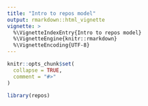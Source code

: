 ```yaml
---
title: "Intro to repos model"
output: rmarkdown::html_vignette
vignette: >
  %\VignetteIndexEntry{Intro to repos model}
  %\VignetteEngine{knitr::rmarkdown}
  %\VignetteEncoding{UTF-8}
---
```


```r
knitr::opts_chunk$set(
  collapse = TRUE,
  comment = "#>"
)
```

```r
library(repos)
```
